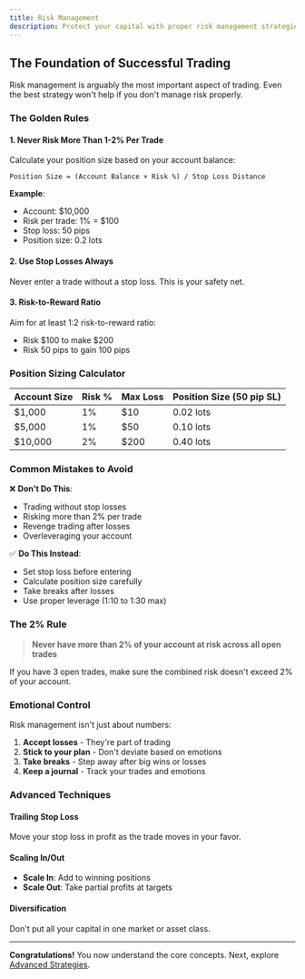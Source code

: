 ```yaml
---
title: Risk Management
description: Protect your capital with proper risk management strategies
---
```


## The Foundation of Successful Trading

Risk management is arguably the most important aspect of trading. Even the best strategy won't help if you don't manage risk properly.

### The Golden Rules

#### 1. Never Risk More Than 1-2% Per Trade

Calculate your position size based on your account balance:

```
Position Size = (Account Balance × Risk %) / Stop Loss Distance
```

**Example**:
- Account: $10,000
- Risk per trade: 1% = $100
- Stop loss: 50 pips
- Position size: 0.2 lots

#### 2. Use Stop Losses Always

Never enter a trade without a stop loss. This is your safety net.

#### 3. Risk-to-Reward Ratio

Aim for at least 1:2 risk-to-reward ratio:
- Risk $100 to make $200
- Risk 50 pips to gain 100 pips

### Position Sizing Calculator

| Account Size | Risk % | Max Loss | Position Size (50 pip SL) |
|--------------|--------|----------|---------------------------|
| $1,000 | 1% | $10 | 0.02 lots |
| $5,000 | 1% | $50 | 0.10 lots |
| $10,000 | 2% | $200 | 0.40 lots |

### Common Mistakes to Avoid

❌ **Don't Do This**:
- Trading without stop losses
- Risking more than 2% per trade
- Revenge trading after losses
- Overleveraging your account

✅ **Do This Instead**:
- Set stop loss before entering
- Calculate position size carefully
- Take breaks after losses
- Use proper leverage (1:10 to 1:30 max)

### The 2% Rule

> **Never have more than 2% of your account at risk across all open trades**

If you have 3 open trades, make sure the combined risk doesn't exceed 2% of your account.

### Emotional Control

Risk management isn't just about numbers:

1. **Accept losses** - They're part of trading
2. **Stick to your plan** - Don't deviate based on emotions
3. **Take breaks** - Step away after big wins or losses
4. **Keep a journal** - Track your trades and emotions

### Advanced Techniques

#### Trailing Stop Loss

Move your stop loss in profit as the trade moves in your favor.

#### Scaling In/Out

- **Scale In**: Add to winning positions
- **Scale Out**: Take partial profits at targets

#### Diversification

Don't put all your capital in one market or asset class.

---

**Congratulations!** You now understand the core concepts. Next, explore [Advanced Strategies](/docs/advanced/strategies).

